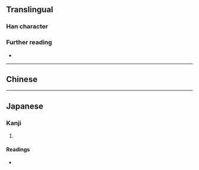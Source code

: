 {{character info}}
==Translingual==

===Han character===
{{Han char|rn=40|rad=宀|as=03|sn=6|four=|canj=JN|ids=⿱宀弓}}

===Further reading===
* {{Han ref|kx=0282.010|dkj=07066|dj=0551.210|hdz=20913.080|uh=5B86|ud=23430}}

----

==Chinese==
{{zh-see|穹|a}}

----

==Japanese==

===Kanji===
{{ja-kanji|grade=|rs=宀03}}

# {{rfdef|ja|sort=宀03}}

====Readings====
* {{ja-readings|on=きょう|kun=そら}}